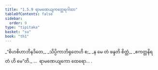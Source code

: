 ```yaml
---
title: "1.5.9 ရာမဏေယျကတ္ထေရဂါထာ"
tableOfContents: false
sidebar:
  order: 9
type: "tipitaka"
basket: "su"
book: "th1"
---
```



<DynamicBreadcrumb />

<Division number="49" book="th1" e="ch" v="19" p="230">

<Paragraph number="111" type="verses" book="th1">
_“စိဟစိဟာဘိနဒိတေ,_  
_သိပ္ပိကာဘိရုတေဟိ စ;_  
_န မေ တံ ဖန္ဒတိ စိတ္တံ,_  
_ဧကတ္တနိရတံ ဟိ မေ”တိ._  


</Paragraph>
</Division>

<Paragraph number="112" type="center" book="th1">
…  ရာမဏေယျကော ထေရော… .
</Paragraph>